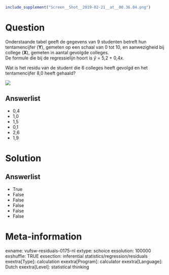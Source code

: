 ```r
include_supplement("Screen__Shot__2019-02-21__at__00.36.04.png")
```

Question
========
Onderstaande tabel geeft de gegevens van 9 studenten betreft hun
tentamencijfer (**Y**), gemeten op een schaal van 0 tot 10, en
aanwezigheid bij college (**X**), gemeten in aantal gevolgde colleges.  
De formule die bij de regressielijn hoort is *ŷ* = 5,2 + 0,4*x*.  
  
Wat is het residu van de student die 6 colleges heeft gevolgd en het
tentamencijfer 8,0 heeft gehaald?  
  
![](Screen__Shot__2019-02-21__at__00.36.04.png)

Answerlist
----------
* 0,4
* 1,0
* 1,5
* 0,1
* 2,6
* 1,9

Solution
========










Answerlist
----------
* True
* False
* False
* False
* False
* False

Meta-information
================
exname: vufsw-residuals-0175-nl
extype: schoice
exsolution: 100000
exshuffle: TRUE
exsection: inferential statistics/regression/residuals
exextra[Type]: calculation
exextra[Program]: calculator
exextra[Language]: Dutch
exextra[Level]: statistical thinking

